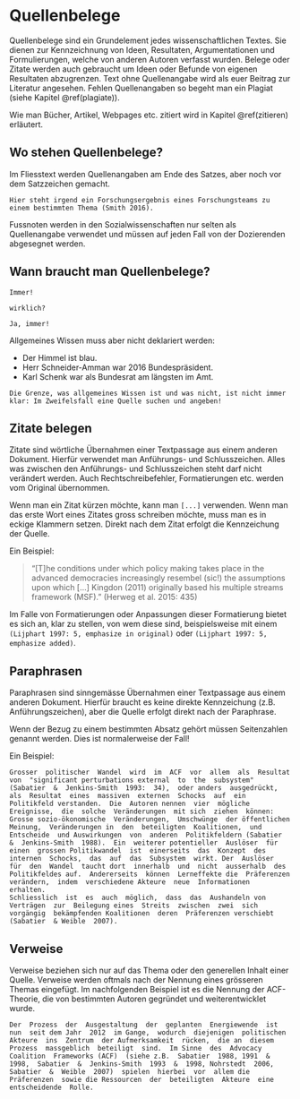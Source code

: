 # Quellenbelege {#quellenbelege}

Quellenbelege sind ein Grundelement jedes wissenschaftlichen Textes.
Sie dienen zur Kennzeichnung von Ideen, Resultaten, Argumentationen und Formulierungen, welche von anderen Autoren verfasst wurden.
Belege oder Zitate werden auch gebraucht um Ideen oder Befunde von eigenen Resultaten abzugrenzen. Text ohne Quellenangabe wird als euer Beitrag zur Literatur angesehen. Fehlen Quellenangaben so begeht man ein Plagiat (siehe Kapitel \@ref(plagiate)).

Wie man Bücher, Artikel, Webpages etc. zitiert wird in Kapitel \@ref(zitieren) erläutert.

## Wo stehen Quellenbelege?

Im Fliesstext werden Quellenangaben am Ende des Satzes, aber noch vor dem Satzzeichen gemacht. 

```{}
Hier steht irgend ein Forschungsergebnis eines Forschungsteams zu einem bestimmten Thema (Smith 2016).
```

Fussnoten werden in den Sozialwissenschaften nur selten als Quellenangabe verwendet und müssen auf jeden Fall von der Dozierenden abgesegnet werden. 

## Wann braucht man Quellenbelege?

```block
Immer!
```

```block
wirklich?
```

```block
Ja, immer!
```

Allgemeines Wissen muss aber nicht deklariert werden: 

* Der Himmel ist blau.
* Herr Schneider-Amman war 2016 Bundespräsident.
* Karl Schenk war als Bundesrat am längsten im Amt.

```block
Die Grenze, was allgemeines Wissen ist und was nicht, ist nicht immer klar: Im Zweifelsfall eine Quelle suchen und angeben!
```

## Zitate belegen

Zitate sind wörtliche Übernahmen einer Textpassage aus einem anderen Dokument. 
Hierfür verwendet man Anführungs- und Schlusszeichen. Alles was zwischen den Anführungs- und Schlusszeichen steht darf nicht verändert werden. Auch Rechtschreibefehler, Formatierungen etc. werden vom Original übernommen.

Wenn man ein Zitat kürzen möchte, kann man `[...]` verwenden. 
Wenn man das erste Wort eines Zitates gross schreiben möchte, muss man es in eckige Klammern setzen. 
Direkt nach dem Zitat erfolgt die Kennzeichung der Quelle.

Ein Beispiel: 

> "[T]he conditions under which policy making takes place in the advanced democracies increasingly resembel (sic!) the assumptions upon which [...] Kingdon (2011) originally based his multiple streams framework (MSF)."
(Herweg et al. 2015: 435)

Im Falle von Formatierungen oder Anpassungen dieser Formatierung bietet es sich an, klar zu stellen, von wem diese sind, beispielsweise mit einem `(Lijphart 1997: 5, emphasize in original)` oder `(Lijphart 1997: 5, emphasize added)`. 

## Paraphrasen

Paraphrasen sind sinngemässe Übernahmen einer Textpassage aus einem anderen Dokument. Hierfür braucht es keine direkte Kennzeichung (z.B. Anführungszeichen), aber die Quelle erfolgt direkt nach der Paraphrase.

Wenn der Bezug zu einem bestimmten Absatz gehört müssen Seitenzahlen genannt werden. Dies ist normalerweise der Fall!

Ein Beispiel: 

```{}
Grosser  politischer  Wandel  wird  im  ACF  vor  allem  als  Resultat  von  "significant perturbations external  to  the  subsystem"  (Sabatier  &  Jenkins-Smith  1993:  34),  oder anders  ausgedrückt, als  Resultat  eines  massiven  externen  Schocks  auf  ein  Politikfeld verstanden.  Die  Autoren nennen  vier  mögliche  Ereignisse,  die  solche  Veränderungen  mit sich  ziehen  können:  Grosse sozio-ökonomische  Veränderungen,  Umschwünge  der öffentlichen  Meinung,  Veränderungen in  den  beteiligten  Koalitionen,  und  Entscheide  und Auswirkungen  von  anderen  Politikfeldern (Sabatier  &  Jenkins-Smith  1988).  Ein  weiterer potentieller  Auslöser  für  einen  grossen Politikwandel  ist  einerseits  das  Konzept  des internen  Schocks,  das  auf  das  Subsystem  wirkt. Der  Auslöser  für  den  Wandel  taucht dort  innerhalb  und  nicht  ausserhalb  des  Politikfeldes auf.  Andererseits  können  Lerneffekte die  Präferenzen  verändern,  indem  verschiedene Akteure  neue  Informationen  erhalten.
Schliesslich  ist  es  auch  möglich,  dass  das  Aushandeln von  Verträgen  zur  Beilegung eines  Streits  zwischen  zwei  sich  vorgängig  bekämpfenden Koalitionen  deren  Präferenzen verschiebt  (Sabatier  & Weible  2007).
```

## Verweise

Verweise beziehen sich nur auf das Thema oder den generellen Inhalt einer Quelle. Verweise werden oftmals nach der Nennung eines grösseren Themas eingefügt. Im nachfolgenden Beispiel ist es die Nennung der ACF-Theorie, die von bestimmten Autoren gegründet und weiterentwicklet wurde.

```{}
Der  Prozess  der  Ausgestaltung  der  geplanten  Energiewende  ist  nun  seit dem Jahr  2012  im Gange,  wodurch  diejenigen  politischen  Akteure  ins  Zentrum  der Aufmerksamkeit  rücken,  die an  diesem  Prozess  massgeblich  beteiligt  sind.  Im Sinne  des  Advocacy  Coalition  Frameworks (ACF)  (siehe z.B.  Sabatier  1988, 1991  &  1998,  Sabatier  &  Jenkins-Smith  1993  &  1998, Nohrstedt  2006, Sabatier  &  Weible  2007)  spielen  hierbei  vor  allem die  Präferenzen  sowie die Ressourcen  der  beteiligten  Akteure  eine  entscheidende  Rolle.
```
